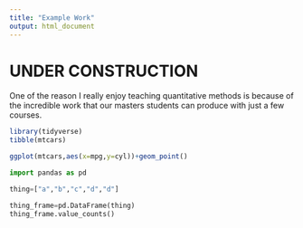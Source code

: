 ```yaml
---
title: "Example Work"
output: html_document
---
```



# UNDER CONSTRUCTION

One of the reason I really enjoy teaching quantitative methods is because of the incredible work that our masters students can produce with just a few courses.

```r
library(tidyverse)
tibble(mtcars)
```

```r
ggplot(mtcars,aes(x=mpg,y=cyl))+geom_point()
```

```python
import pandas as pd

thing=["a","b","c","d","d"]

thing_frame=pd.DataFrame(thing)
thing_frame.value_counts()
```
